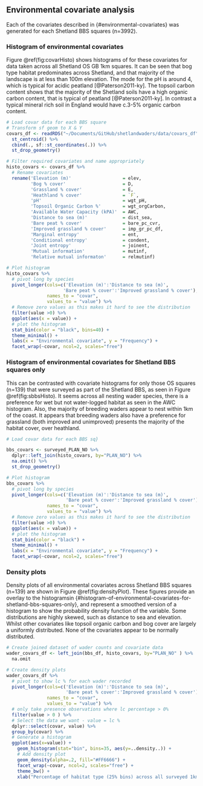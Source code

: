 ## Environmental covariate analysis

Each of the covariates described in {#environmental-covariates} was generated for each Shetland BBS squares (n=3992). 

### Histogram of environmental covariates 

Figure \@ref(fig:covarHisto) shows histograms of for these covariates for data taken across all Shetland OS GB 1km squares. It can be seen that bog type habitat predominates across Shetland, and that majority of the landscape is at less than 100m elevation. The mode for the pH is around 4, which is typical for acidic peatland [@Paterson2011-ky]. The topsoil carbon content shows that the majority of the Shetland soils have a high organic carbon content, that is typical of peatland [@Paterson2011-ky]. In contrast a typical mineral rich soil in England would have c.3-5% organic carbon content.

```r
# Load covar data for each BBS square
# Transform sf geom to X & Y
covars_df <- readRDS("~/Documents/GitHub/shetlandwaders/data/covars_df") %>%
  st_centroid() %>% 
  cbind(., sf::st_coordinates(.)) %>% 
  st_drop_geometry()

# Filter required covariates and name appropriately
histo_covars <- covars_df %>%
  # Rename covariates
  rename('Elevation (m)'                   = elev,
         'Bog % cover'                     = D,
         'Grassland % cover'               = E,
         'Heathland % cover'               = `F`,
         'pH'                              = wgt_pH,
         'Topsoil Organic Carbon %'        = wgt_orgCarbon,
         'Available Water Capacity (kPA)'  = AWC,
         'Distance to sea (m)'             = dist_sea,
         'Bare peat % cover'               = bare_pc_cvr,
         'Improved grassland % cover'      = imp_gr_pc_df,
         'Marginal entropy'                = ent,
         'Conditional entropy'             = condent,
         'Joint entropy'                   = joinent,
         'Mutual information'              = mutinf,
         'Relative mutual informaton'      = relmutinf)

# Plot histogram
histo_covars %>%
  # pivot long by species
  pivot_longer(cols=c('Elevation (m)':'Distance to sea (m)',
                     'Bare peat % cover':'Improved grassland % cover'), 
               names_to = "covar",
               values_to = "value") %>%
  # Remove zero values as this makes it hard to see the distribution
  filter(value >0) %>%
  ggplot(aes(x = value)) + 
  # plot the histogram
  stat_bin(color = "black", bins=40) +
  theme_minimal() +
  labs(x = "Environmental covariate", y = "Frequency") +
  facet_wrap(~covar, ncol=2, scales="free")

```

### Histogram of environmental covariates for Shetland BBS squares only

This can be contrasted with covariate histograms for only those OS squares (n=139) that were surveyed as part of the Shetland BBS, as seen in Figure \@ref(fig:sbbsHisto). It seems across all nesting wader species, there is a preference for wet but not water-logged habitat as seen in the AWC histogram. Also, the majority of breeding waders appear to nest within 1km of the coast. It appears that breeding waders also have a preference for grassland (both improved and unimproved) presents the majority of the habitat cover, over heathland.

```r
# Load covar data for each BBS sq}

bbs_covars <- surveyed_PLAN_NO %>% 
  dplyr::left_join(histo_covars, by="PLAN_NO") %>%
  na.omit() %>%
  st_drop_geometry()

# Plot histogram
bbs_covars %>%
  # pivot long by species
  pivot_longer(cols=c('Elevation (m)':'Distance to sea (m)',
                      'Bare peat % cover':'Improved grassland % cover'), 
               names_to = "covar",
               values_to = "value") %>%
  # Remove zero values as this makes it hard to see the distribution
  filter(value >0) %>%
  ggplot(aes(x = value)) + 
  # plot the histogram
  stat_bin(color = "black") +
  theme_minimal() +
  labs(x = "Environmental covariate", y = "Frequency") +
  facet_wrap(~covar, ncol=2, scales="free")

```

### Density plots

Density plots of all environmental covariates across Shetland BBS squares (n=139) are shown in Figure \@ref(fig:densityPlot). These figures provide an overlay to the histogramsin {#histogram-of-environmental-covariates-for-shetland-bbs-squares-only}, and represent a smoothed version of a histogram to show the probability density function of the variable. Some distributions are highly skewed, such as distance to sea and elevation. Whilst other covariates like topsoil organic carbon and bog cover are largely a uniformly distributed. None of the covariates appear to be normally distributed.

```r

# Create joined dataset of wader counts and covariate data
wader_covars_df <- left_join(bbs_df, histo_covars, by="PLAN_NO" ) %>%
  na.omit

# Create density plots
wader_covars_df %>% 
  # pivot to show lc % for each wader recorded
  pivot_longer(cols=c('Elevation (m)':'Distance to sea (m)',
                      'Bare peat % cover':'Improved grassland % cover'), 
               names_to = "covar",
               values_to = "value") %>%
  # only take presence observations where lc percentage > 0%
  filter(value > 0 ) %>%
  # Select the data we want - value = lc %
  dplyr::select(covar, value) %>%
  group_by(covar) %>%
  # Generate a histogram
  ggplot(aes(x=value)) +
    geom_histogram(stat="bin", bins=35, aes(y=..density..)) +
    # Add density plot
    geom_density(alpha=.2, fill="#FF6666") +
    facet_wrap(~covar, ncol=2, scales="free") +
    theme_bw() +
    xlab("Percentage of habitat type (25% bins) across all surveyed 1km squares")

```